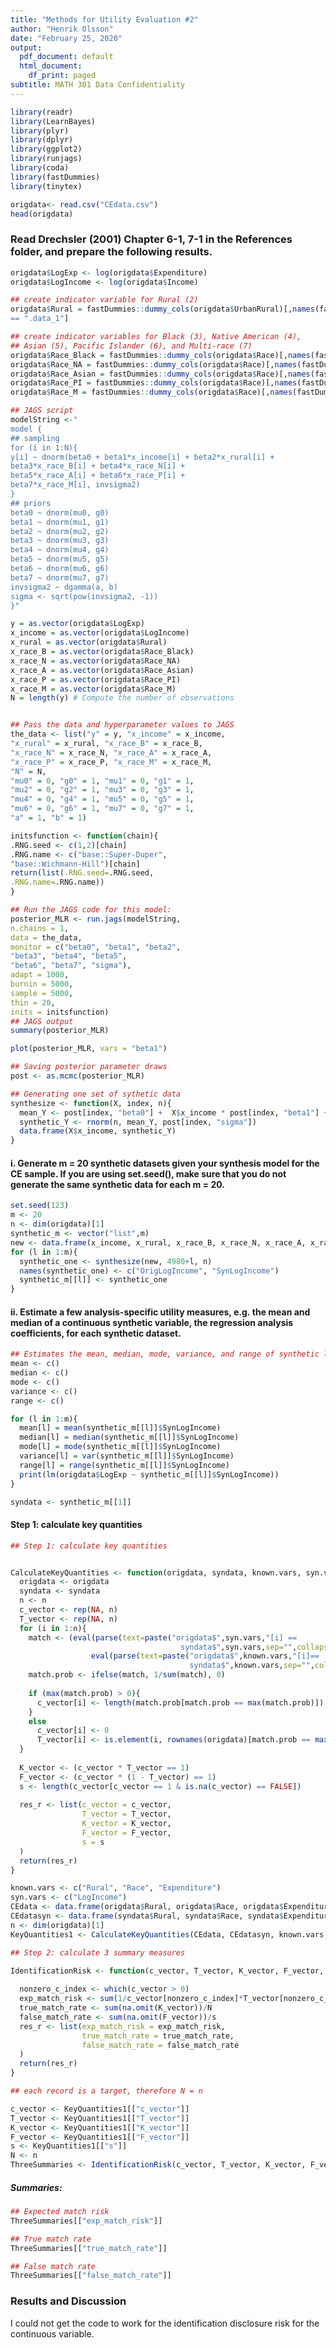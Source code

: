 ```yaml
---
title: "Methods for Utility Evaluation #2"
author: "Henrik Olsson"
date: "February 25, 2020"
output:
  pdf_document: default
  html_document:
    df_print: paged
subtitle: MATH 301 Data Confidentiality
---
```


```r
library(readr)
library(LearnBayes)
library(plyr)
library(dplyr)
library(ggplot2)
library(runjags)
library(coda)
library(fastDummies)
library(tinytex)
```

```r
origdata<- read.csv("CEdata.csv")
head(origdata)
```

### Read Drechsler (2001) Chapter 6-1, 7-1 in the References folder, and prepare the following results.


```r
origdata$LogExp <- log(origdata$Expenditure)
origdata$LogIncome <- log(origdata$Income)

## create indicator variable for Rural (2)
origdata$Rural = fastDummies::dummy_cols(origdata$UrbanRural)[,names(fastDummies::dummy_cols(origdata$UrbanRural))
== ".data_1"]

## create indicator variables for Black (3), Native American (4), 
## Asian (5), Pacific Islander (6), and Multi-race (7)
origdata$Race_Black = fastDummies::dummy_cols(origdata$Race)[,names(fastDummies::dummy_cols(origdata$Race)) == ".data_2"]
origdata$Race_NA = fastDummies::dummy_cols(origdata$Race)[,names(fastDummies::dummy_cols(origdata$Race)) == ".data_3"]
origdata$Race_Asian = fastDummies::dummy_cols(origdata$Race)[,names(fastDummies::dummy_cols(origdata$Race)) == ".data_4"]
origdata$Race_PI = fastDummies::dummy_cols(origdata$Race)[,names(fastDummies::dummy_cols(origdata$Race)) == ".data_5"]
origdata$Race_M = fastDummies::dummy_cols(origdata$Race)[,names(fastDummies::dummy_cols(origdata$Race)) == ".data_6"]
```

```r
## JAGS script
modelString <-"
model {
## sampling
for (i in 1:N){
y[i] ~ dnorm(beta0 + beta1*x_income[i] + beta2*x_rural[i] +
beta3*x_race_B[i] + beta4*x_race_N[i] +
beta5*x_race_A[i] + beta6*x_race_P[i] +
beta7*x_race_M[i], invsigma2)
}
## priors
beta0 ~ dnorm(mu0, g0)
beta1 ~ dnorm(mu1, g1)
beta2 ~ dnorm(mu2, g2)
beta3 ~ dnorm(mu3, g3)
beta4 ~ dnorm(mu4, g4)
beta5 ~ dnorm(mu5, g5)
beta6 ~ dnorm(mu6, g6)
beta7 ~ dnorm(mu7, g7)
invsigma2 ~ dgamma(a, b)
sigma <- sqrt(pow(invsigma2, -1))
}"
```

```r
y = as.vector(origdata$LogExp)
x_income = as.vector(origdata$LogIncome)
x_rural = as.vector(origdata$Rural)
x_race_B = as.vector(origdata$Race_Black)
x_race_N = as.vector(origdata$Race_NA)
x_race_A = as.vector(origdata$Race_Asian)
x_race_P = as.vector(origdata$Race_PI)
x_race_M = as.vector(origdata$Race_M)
N = length(y) # Compute the number of observations


## Pass the data and hyperparameter values to JAGS
the_data <- list("y" = y, "x_income" = x_income,
"x_rural" = x_rural, "x_race_B" = x_race_B,
"x_race_N" = x_race_N, "x_race_A" = x_race_A,
"x_race_P" = x_race_P, "x_race_M" = x_race_M,
"N" = N,
"mu0" = 0, "g0" = 1, "mu1" = 0, "g1" = 1,
"mu2" = 0, "g2" = 1, "mu3" = 0, "g3" = 1,
"mu4" = 0, "g4" = 1, "mu5" = 0, "g5" = 1,
"mu6" = 0, "g6" = 1, "mu7" = 0, "g7" = 1,
"a" = 1, "b" = 1)
```

```r
initsfunction <- function(chain){
.RNG.seed <- c(1,2)[chain]
.RNG.name <- c("base::Super-Duper",
"base::Wichmann-Hill")[chain]
return(list(.RNG.seed=.RNG.seed,
.RNG.name=.RNG.name))
}
```

```r
## Run the JAGS code for this model:
posterior_MLR <- run.jags(modelString,
n.chains = 1,
data = the_data,
monitor = c("beta0", "beta1", "beta2",
"beta3", "beta4", "beta5",
"beta6", "beta7", "sigma"),
adapt = 1000,
burnin = 5000,
sample = 5000,
thin = 20,
inits = initsfunction)
## JAGS output 
summary(posterior_MLR)
```

```r
plot(posterior_MLR, vars = "beta1")
```

```r
## Saving posterior parameter draws
post <- as.mcmc(posterior_MLR)

## Generating one set of sythetic data
synthesize <- function(X, index, n){
  mean_Y <- post[index, "beta0"] +  X$x_income * post[index, "beta1"] +  X$x_rural * post[index, "beta2"] +  X$x_race_B * post[index, "beta3"] +  X$x_race_N * post[index, "beta4"] +  X$x_race_A * post[index, "beta5"] +  X$x_race_P * post[index, "beta6"] +  X$x_race_M * post[index, "beta7"] 
  synthetic_Y <- rnorm(n, mean_Y, post[index, "sigma"])
  data.frame(X$x_income, synthetic_Y)
}
```

#### i. Generate m = 20 synthetic datasets given your synthesis model for the CE sample. If you are using set.seed(), make sure that you do not generate the same synthetic data for each m = 20.

```r
set.seed(123)
m <- 20
n <- dim(origdata)[1]
synthetic_m <- vector("list",m)
new <- data.frame(x_income, x_rural, x_race_B, x_race_N, x_race_A, x_race_P, x_race_M)
for (l in 1:m){
  synthetic_one <- synthesize(new, 4980+l, n)
  names(synthetic_one) <- c("OrigLogIncome", "SynLogIncome")
  synthetic_m[[l]] <- synthetic_one
}
```

#### ii. Estimate a few analysis-specific utility measures, e.g. the mean and median of a continuous synthetic variable, the regression analysis coefficients, for each synthetic dataset.

```r
## Estimates the mean, median, mode, variance, and range of synthetic log Income, as well as regression analysis coefficients
mean <- c()
median <- c()
mode <- c()
variance <- c()
range <- c()

for (l in 1:m){
  mean[l] = mean(synthetic_m[[l]]$SynLogIncome)
  median[l] = median(synthetic_m[[l]]$SynLogIncome)
  mode[l] = mode(synthetic_m[[l]]$SynLogIncome)
  variance[l] = var(synthetic_m[[l]]$SynLogIncome)
  range[l] = range(synthetic_m[[l]]$SynLogIncome)
  print(lm(origdata$LogExp ~ synthetic_m[[l]]$SynLogIncome))
}

syndata <- synthetic_m[[1]]
```

#### Step 1: calculate key quantities

```r
## Step 1: calculate key quantities 


CalculateKeyQuantities <- function(origdata, syndata, known.vars, syn.vars, n){
  origdata <- origdata
  syndata <- syndata
  n <- n
  c_vector <- rep(NA, n)
  T_vector <- rep(NA, n)
  for (i in 1:n){
    match <- (eval(parse(text=paste("origdata$",syn.vars,"[i] ==
                                      syndata$",syn.vars,sep="",collapse="&")))&
                  eval(parse(text=paste("origdata$",known.vars,"[i]==
                                        syndata$",known.vars,sep="",collapse="&"))))
    match.prob <- ifelse(match, 1/sum(match), 0)
    
    if (max(match.prob) > 0){
      c_vector[i] <- length(match.prob[match.prob == max(match.prob)])
    }
    else
      c_vector[i] <- 0
      T_vector[i] <- is.element(i, rownames(origdata)[match.prob == max(match.prob)])
  }
  
  K_vector <- (c_vector * T_vector == 1)
  F_vector <- (c_vector * (1 - T_vector) == 1)
  s <- length(c_vector[c_vector == 1 & is.na(c_vector) == FALSE])
  
  res_r <- list(c_vector = c_vector,
                T_vector = T_vector,
                K_vector = K_vector,
                F_vector = F_vector,
                s = s
  )
  return(res_r)
}
```


```r
known.vars <- c("Rural", "Race", "Expenditure")
syn.vars <- c("LogIncome")
CEdata <- data.frame(origdata$Rural, origdata$Race, origdata$Expenditure, origdata$LogIncome)
CEdatasyn <- data.frame(syndata$Rural, syndata$Race, syndata$Expenditure, syndata$LogIncome)
n <- dim(origdata)[1]
KeyQuantities1 <- CalculateKeyQuantities(CEdata, CEdatasyn, known.vars, syn.vars, n)

## Step 2: calculate 3 summary measures 

IdentificationRisk <- function(c_vector, T_vector, K_vector, F_vector, s, N){
  
  nonzero_c_index <- which(c_vector > 0)
  exp_match_risk <- sum(1/c_vector[nonzero_c_index]*T_vector[nonzero_c_index])
  true_match_rate <- sum(na.omit(K_vector))/N
  false_match_rate <- sum(na.omit(F_vector))/s
  res_r <- list(exp_match_risk = exp_match_risk,
                true_match_rate = true_match_rate,
                false_match_rate = false_match_rate
  )
  return(res_r)
}

## each record is a target, therefore N = n

c_vector <- KeyQuantities1[["c_vector"]]
T_vector <- KeyQuantities1[["T_vector"]]
K_vector <- KeyQuantities1[["K_vector"]]
F_vector <- KeyQuantities1[["F_vector"]]
s <- KeyQuantities1[["s"]]
N <- n
ThreeSummaries <- IdentificationRisk(c_vector, T_vector, K_vector, F_vector, s, N)
```

##### Summaries:

```r
## Expected match risk
ThreeSummaries[["exp_match_risk"]]
```

```r
## True match rate
ThreeSummaries[["true_match_rate"]]
```

```r
## False match rate
ThreeSummaries[["false_match_rate"]] 
```

### Results and Discussion

I could not get the code to work for the identification disclosure risk for the continuous variable. 
